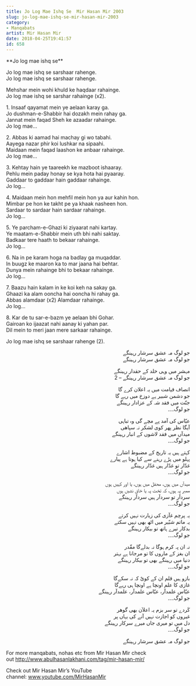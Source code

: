 ```yaml
---
title: Jo Log Mae Ishq Se  Mir Hasan Mir 2003
slug: jo-log-mae-ishq-se-mir-hasan-mir-2003
category: 
- Manqabats
artist: Mir Hasan Mir
date: 2018-04-25T19:41:57
id: 658
---
```


<p>**Jo log mae ishq se**</p>
<p><div class="one_half"></p>
<p>Jo log mae ishq se sarshaar rahenge.<br />
Jo log mae ishq se sarshaar rahenge.</p>
<p>Mehshar mein wohi khuld ke haqdaar rahainge.<br />
Jo log mae ishq se sarshar rahainge (x2).</p>
<p>1. Insaaf qayamat mein ye aelaan karay ga.<br />
Jo dushman-e-Shabbir hai dozakh mein rahay ga.<br />
Jannat mein faqad Sheh ke azaadar rahainge.<br />
Jo log mae…</p>
<p>2. Abbas ki aamad hai machay gi wo tabahi.<br />
Aayega nazar phir koi lushkar na sipaahi.<br />
Maidaan mein faqad laashon ke anbaar rahainge.<br />
Jo log mae…</p>
<p>3. Kehtay hain ye taareekh ke mazboot ishaaray.<br />
Pehlu mein paday honay se kya hota hai pyaaray.<br />
Gaddaar to gaddaar hain gaddaar rahainge.<br />
Jo log…</p>
<p>4. Maidaan mein hon mehfil mein hon ya aur kahin hon.<br />
Mimbar pe hon ke takht pe ya khaak nasheen hon.<br />
Sardaar to sardaar hain sardaar rahainge.<br />
Jo log…</p>
<p>5. Ye parcham-e-Ghazi ki ziyaarat nahi kartay.<br />
Ye maatam-e-Shabbir mein uth bhi nahi saktay.<br />
Badkaar tere haath to bekaar rahainge.<br />
Jo log…</p>
<p>6. Na in pe karam hoga na badlay ga muqaddar.<br />
In buugz ke maaron ka to mar jaana hai behtar.<br />
Dunya mein rahainge bhi to bekaar rahainge.<br />
Jo log…</p>
<p>7. Baazu hain kalam in ke koi keh na sakay ga.<br />
Ghaazi ka alam ooncha hai ooncha hi rahay ga.<br />
Abbas alamdaar (x2) Alamdaar rahainge.<br />
Jo log…</p>
<p>8. Kar de tu sar-e-bazm ye aelaan bhi Gohar.<br />
Gairoan ko ijaazat nahi aanay ki yahan par.<br />
Dil mein to meri jaan mere sarkaar rahainge.</p>
<p>Jo log mae ishq se sarshaar rahenge (2).</p>
<p></div></p>
<p><div class="one_half last"></p>
<div class="urdu-column">
<p style="text-align: right;">جو لوگ مہ عشق سرشار رہینگے<br />
جو لوگ مہ عشق سرشار رہینگے</p>
<p style="text-align: right;">مہشر میں وہی خلد کے حقدار رہینگے<br />
جو لوگ مہ عشق سرشار رہینگے – 2</p>
<p style="text-align: right;">انصاف قیامت میں یہ اعلان کرے گا<br />
جو دشمن شبیر ہے دوزخ میں رہے گا<br />
جنّت میں فقد شہ کے عزادار رہینگے<br />
جو لوگ۔۔۔</p>
<p style="text-align: right;">عبّاس کی آمد پے مچے گی وہ تباہی<br />
آیگا نظر پھر کوی لشکر نہ سپاھی<br />
میدآں میں فقد لاشوں کے انبار رہینگے<br />
جو لوگ۔۔۔</p>
<p style="text-align: right;">کہتے ہیں یہ تاریخ کے مضبوط اشارے<br />
پہلو میں پڑے رہنے سے کیا ہوتا ہے پیارے<br />
غدّار تو غدّار ہیں غدّار رہینگے<br />
جو لوگ۔۔۔</p>
<p style="text-align: right;">میدآں میں ہوں، محفل میں ہوں، یا اور کہیں ہوں<br />
ممبر پہ ہوں، کہ تخت پہ یا خاق نشیں ہوں<br />
سردآر تو سردآر ہیں سردآر رہینگے<br />
جو لوگ۔۔۔</p>
<p style="text-align: right;">یہ پرچم غآزی کی زیارت نہیں کرتے<br />
یہ ماتم شبّیر میں اٹھ بھی نہیں سکتے<br />
بدکار تیرے ہاتھ تو بیکار رہینگے<br />
جو لوگ۔۔۔</p>
<p style="text-align: right;">نہ ان پہ کرم ہوگا نہ بدلےگا مقّدر<br />
ان بغز کے ماروں کا تو مرجانا ہے بہتر<br />
دنیا میں رہینگے بھی تو بیکار رہینگے<br />
جو لوگ۔۔۔</p>
<p style="text-align: right;">بازو ہیں قلم ان کے کویْ کہ نہ سکےگا<br />
غازی کا علم اونچا ہے اونچا ہی رہےگا<br />
عبّاس علمدآر، عبّاس علمدآر، علمدآر رہینگے<br />
جو لوگ۔۔۔</p>
<p style="text-align: right;">کَردے تو سر بزم یہ اعلآن بھی گوھر<br />
غیروں کو اجازت نہیں آنے کی یہاں پر<br />
دل میں تو میری جاں میرے سرکار رہینگے<br />
جو لوگ۔۔۔</p>
<p style="text-align: right;">جو لوگ مہ عشق سرشار رہینگے</p>
</div>
<p></div><div class="clear"></div></p>
<p>For more manqabats, nohas etc from Mir Hasan Mir check out <a href="http://www.abulhasanlakhani.com/tag/mir-hasan-mir/">http://www.abulhasanlakhani.com/tag/mir-hasan-mir/</a></p>
<p>Check out Mir Hasan Mir’s YouTube channel: <a href="http://www.youtube.com/MirHasanMir">www.youtube.com/MirHasanMir</a></p>
